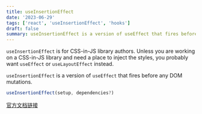 ```yaml
---
title: useInsertionEffect
date: '2023-06-29'
tags: ['react', 'useInsertionEffect', 'hooks']
draft: false
summary: useInsertionEffect is a version of useEffect that fires before any DOM mutations.
---
```


`useInsertionEffect` is for CSS-in-JS library authors. Unless you are working on a CSS-in-JS library and need a place to inject the styles, you probably want `useEffect` or `useLayoutEffect` instead.

`useInsertionEffect` is a version of `useEffect` that fires before any DOM mutations.

```jsx
useInsertionEffect(setup, dependencies?)
```

[官方文档链接](https://react.dev/reference/react/useInsertionEffect)
